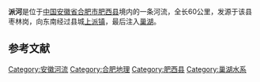 {{Geobox|河流
<!-- *** 标题 *** -->
| name = 派河
| native_name = <!--外来词用拉丁文标示-->
| other_name = 
| category = 
<!-- *** 名称 **** --> 
| etymology = 
| nickname = 
<!-- *** 图片 *** -->
| image = 
| image_caption = <!--简介-->
| image_size = 
<!-- *** 国家 *** -->
| country = {{CHN}}
| state = [[安徽省|安徽省]]
| region = 
| district = 
| municipality = 
<!-- *** 归属、发源地、支流等 *** -->
| parent = 巢湖水系
| tributary_left = 滚子河、岳小河、斑鸠堰河、祈小河、古埂河
| tributary_right = 梳头河、五老堰河、倪大堰河
| distributary = 
| city = [[合肥市|合肥市]]
| landmark = <!--地标-->
<!-- *** 位置 *** -->
<!-- *** 源头地理数据 *** -->
| source = [[周公山_(合肥)|周公山]]
| source_location = | source_region =肥西县 | source_country ={{CHN}}
| source_elevation =183
| source_lat_d =31 | source_lat_m =44 | source_lat_s =10 | source_lat_NS =N 
| source_long_d =116 | source_long_m =54 | source_long_s =36 | source_long_EW = E
| source1 = 
| source1_location = | source1_region = | source1_country =
| source1_elevation = 
| source1_lat_d = | source1_lat_m = | source1_lat_s = | source1_lat_NS =
| source1_long_d = | source1_long_m = | source1_long_s = | source1_long_EW =
| source_confluence = 
| source_confluence_location = | source_confluence_region = | source_confluence_country =
| source_confluence_elevation = 
| source_confluence_lat_d = | source_confluence_lat_m = | source_confluence_lat_s = | source_confluence_lat_NS =
| source_confluence_long_d = | source_confluence_long_m = | source_confluence_long_s = | source_confluence_long_EW = 
<!-- *** 河口地理数据 *** -->
| mouth = 巢湖
| mouth_location = | mouth_region =合肥市 | mouth_country ={{CHN}}
| mouth_elevation = 0
| mouth_lat_d =31 | mouth_lat_m =39 | mouth_lat_s =57 | mouth_lat_NS = N
| mouth_long_d =117 | mouth_long_m =17 | mouth_long_s =25 | mouth_long_EW = E
<!-- *** 数据 *** -->
| length =48.9
| width =
| depth =
| volume = 
| watershed =584.6
| discharge =6.26
| discharge_max =
| discharge_min =
<!-- *** 自由字段 *** -->
| free = | free_type = 
<!-- *** 地图 *** -->
| map =
| map_caption = 
| map_background = 
| map_locator =
| map_locator_x =
| map_locator_y = 
<!-- *** 网站 *** --> 
| website =
| commons =
<!-- *** 脚注 *** -->
| footnotes =<ref>平均流量源数据为安徽省水文局2017年8月-2018年1月《巢湖及环湖直流水环境状况月报》，经计算后得出</ref>
}}
'''派河'''是位于[[中华人民共和国|中国]][[安徽省|安徽省]][[合肥市|合肥市]][[肥西县|肥西县]]境内的一条河流，全长60公里，发源于该县枣林岗，向东南经过县城[[上派镇|上派镇]]，最后注入[[巢湖|巢湖]]。

== 参考文献 ==
<div class="references-small">
<references />
</div>

{{巢湖水系}}

{{DEFAULTSORT:P}}
[[Category:安徽河流|Category:安徽河流]]
[[Category:合肥地理|Category:合肥地理]]
[[Category:肥西县|Category:肥西县]]
[[Category:巢湖水系|Category:巢湖水系]]